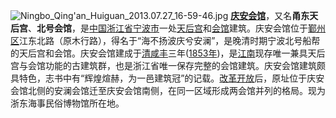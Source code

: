 [[File:Ningbo_Qing'an_Huiguan_2013.07.27_16-59-46.jpg|left]]
'''[[庆安会馆|庆安会馆]]'''，又名'''甬东天后宫'''、'''北号会馆'''，是[[中国|中国]][[浙江省|浙江省]][[宁波市|宁波市]]一处[[天后宫|天后宫]]和[[会馆|会馆]]建筑。庆安会馆位于[[鄞州区|鄞州区]]江东北路（原木行路），得名于“海不扬波庆兮安澜”，是晚清时期宁波北号船帮的天后宫和会馆。庆安会馆建成于[[清|清]][[咸丰|咸丰]]三年([[1853年|1853年]])，是[[江南|江南]]现存唯一兼具天后宫与会馆功能的古建筑群，也是浙江省唯一保存完整的会馆建筑。庆安会馆建筑颇具特色，志书中有“辉煌煊赫，为一邑建筑冠”的记载。[[改革开放|改革开放]]后，原址位于庆安会馆北侧的安澜会馆迁至庆安会馆南侧，在同一区域形成两会馆并列的格局。现为浙东海事民俗博物馆所在地。
